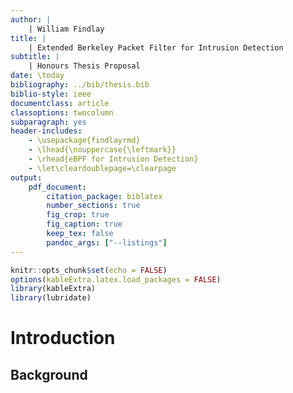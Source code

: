 ```yaml
---
author: |
    | William Findlay
title: |
    | Extended Berkeley Packet Filter for Intrusion Detection
subtitle: |
    | Honours Thesis Proposal
date: \today
bibliography: ../bib/thesis.bib
biblio-style: ieee
documentclass: article
classoptions: twocolumn
subparagraph: yes
header-includes:
    - \usepackage{findlayrmd}
    - \lhead{\nouppercase{\leftmark}}
    - \rhead{eBPF for Intrusion Detection}
    - \let\cleardoublepage=\clearpage
output:
    pdf_document:
        citation_package: biblatex
        number_sections: true
        fig_crop: true
        fig_caption: true
        keep_tex: false
        pandoc_args: ["--listings"]
---
```

```r
knitr::opts_chunk$set(echo = FALSE)
options(kableExtra.latex.load_packages = FALSE)
library(kableExtra)
library(lubridate)
```
<!-- Setup -->
\pagestyle{fancy}
\counterwithin{lstlisting}{section}
\renewcommand{\maketitle}{\oldmaketitle}

<!-- Title page -->
\maketitle
\thispagestyle{plain}
\pagenumbering{arabic}
\setcounter{page}{1}

\begin{abstract}
Since its introduction to the Linux Kernel in 2013 \cite{starovoitov13},
{\itshape Extended Berkeley Packet Filter} (eBPF)
has provided a powerful toolkit for GNU/Linux developers to perform
powerful system introspection and monitoring. This is thanks largely in part to
its guaranteed safety, as well as its ability to inspect any kernel data structure
in real time \cite{goldstein16, starovoitov13}. Additionally, its ever-expanding
set of features \cite{goldstein16} as well as projects like \textit{bcc} \cite{bcc19}
are set to ensure that eBPF is more powerful and accessible than ever before in the
years to come.

While eBPF is certainly ideal for performance monitoring use cases, there is no reason
to stop there; powerful and safe system introspection techniques can offer promising
boons to many fields, including that of computer security.
The aim of this thesis is to provide an argument for eBPF's effectiveness
in the domain of computer security. In particular, I hope to show that eBPF
tracing programs can be leveraged effectively and efficiently for intrusion detection
system implementations.
\end{abstract}

# Introduction

## Background

<!-- References -->
\clearpage
